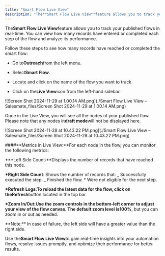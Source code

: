 ```yaml
---
title: "Smart Flow Live View"
description: "The**Smart Flow Live View**feature allows you to track your published flows in real-time. You can view how many records have entered or completed each..."
---
```


The**Smart Flow Live View**feature allows you to track your published flows in real-time. You can view how many records have entered or completed each step of the flow and analyze its performance.

Follow these steps to see how many records have reached or completed the smart flow:

- Go to**Outreach**from the left menu.

- Select**Smart Flow**.

- Locate and click on the name of the flow you want to track.

- Click on the**Live View**icon from the left-hand sidebar.

![Screen Shot 2024-11-29 at 1.00.14 AM.png](./Smart Flow Live View – Salesmate_files/Screen Shot 2024-11-29 at 1.00.14 AM.png)

Once in the Live View, you will see all the nodes of your published flow. Please note that any nodes in**draft mode**will not be displayed here.

![Screen Shot 2024-11-28 at 10.43.22 PM.png](./Smart Flow Live View – Salesmate_files/Screen Shot 2024-11-28 at 10.43.22 PM.png)

####**Metrics in Live View:**For each node in the flow, you can monitor the following metrics:

**\*Left Side Count:**Displays the number of records that have reached this node.

**\*Right Side Count**: Shows the number of records that:
_ Successfully executed the step.
_ Finished the flow. \* Were not eligible for the next step.

**\*Refresh Logs:**To reload the latest data for the flow, click on the**Refresh**button located in the top bar.

**\*Zoom In/Out:**Use the zoom controls in the bottom-left corner to adjust your view of the flow canvas. The default zoom level is**100%**, but you can zoom in or out as needed.

<Note>
  **Note:** In case of failure, the left side will have a greater value than the
  right side.
</Note>

Use the**Smart Flow Live View**to gain real-time insights into your automation flows, resolve issues promptly, and optimize their performance for better results.
